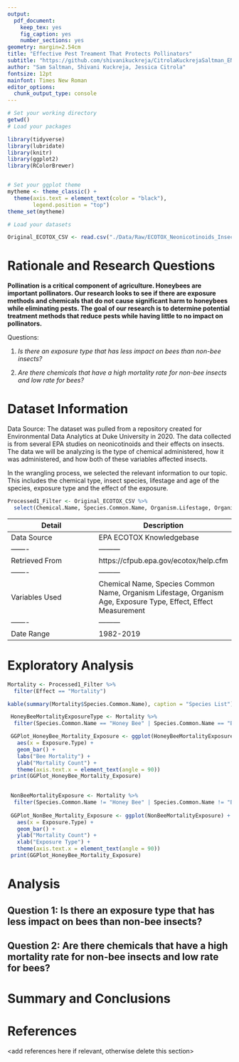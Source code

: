 ```yaml
---
output: 
  pdf_document:
    keep_tex: yes
    fig_caption: yes
    number_sections: yes
geometry: margin=2.54cm
title: "Effective Pest Treament That Protects Pollinators"
subtitle: "https://github.com/shivanikuckreja/CitrolaKuckrejaSaltman_ENV872_EDA_FinalProject/tree/main/Project"
author: "Sam Saltman, Shivani Kuckreja, Jessica Citrola"
fontsize: 12pt
mainfont: Times New Roman
editor_options: 
  chunk_output_type: console
---
```


\newpage
\tableofcontents 
\newpage
\listoftables 
\newpage
\listoffigures 
\newpage

```r
# Set your working directory
getwd()
# Load your packages

library(tidyverse)
library(lubridate)
library(knitr)
library(ggplot2)
library(RColorBrewer)


# Set your ggplot theme
mytheme <- theme_classic() +
  theme(axis.text = element_text(color = "black"), 
        legend.position = "top")
theme_set(mytheme)

# Load your datasets 

Original_ECOTOX_CSV <- read.csv("./Data/Raw/ECOTOX_Neonicotinoids_Insects_raw.csv", stringsAsFactors = TRUE)
```


# Rationale and Research Questions

**Pollination is a critical component of agriculture. Honeybees are important pollinators. Our research looks to see if there are exposure methods and chemicals that do not cause significant harm to honeybees while eliminating pests. The goal of our research is to determine potential treatment methods that reduce pests while having little to no impact on pollinators.**

Questions:

1.   _Is there an exposure type that has less impact on bees than non-bee insects?_

2.   _Are there chemicals that have a high mortality rate for non-bee insects and low rate for bees?_
  

\newpage

# Dataset Information

Data Source: The dataset was pulled from a repository created for Environmental Data Analytics at Duke University in 2020. The data collected is from several EPA studies on neonicotinoids and their effects on insects. The data we will be analyzing is the type of chemical administered, how it was administered, and how both of these variables affected insects. 

In the wrangling process, we selected the relevant information to our topic. This includes the chemical type, insect species, lifestage and age of the species, exposure type and the effect of the exposure.

```r
Processed1_Filter <- Original_ECOTOX_CSV %>%
  select(Chemical.Name, Species.Common.Name, Organism.Lifestage, Organism.Age, Exposure.Type, Effect, Effect.Measurement) 

```

Detail | Description
------- | ---------
Data Source | EPA ECOTOX Knowledgebase
------- | ---------
Retrieved From | https://cfpub.epa.gov/ecotox/help.cfm
------- | ---------
Variables Used |Chemical Name, Species Common Name, Organism Lifestage, Organism Age, Exposure Type, Effect, Effect Measurement
------- | ---------
Date Range | 1982-2019
\newpage

# Exploratory Analysis 

```r

Mortality <- Processed1_Filter %>%
  filter(Effect == "Mortality")

kable(summary(Mortality$Species.Common.Name), caption = "Species List")
```



```r

 HoneyBeeMortalityExposureType <- Mortality %>%
  filter(Species.Common.Name == "Honey Bee" | Species.Common.Name == "Buff Tailed Bumblebee" | Species.Common.Name == "Carniolan Honey Bee" | Species.Common.Name == "Bumble Bee" | Species.Common.Name == "Italian Honeybee" | Species.Common.Name == "European Dark Bee" | Species.Common.Name == "Buff-tailed Bumblebee" | Species.Common.Name =="Stingless Bee")

 GGPlot_HoneyBee_Mortality_Exposure <- ggplot(HoneyBeeMortalityExposureType) +
   aes(x = Exposure.Type) +
   geom_bar() +
   labs("Bee Mortality") +
   ylab("Mortality Count") +
   theme(axis.text.x = element_text(angle = 90))
 print(GGPlot_HoneyBee_Mortality_Exposure)
 
```

```r
 NonBeeMortalityExposure <- Mortality %>%
  filter(Species.Common.Name != "Honey Bee" | Species.Common.Name != "Buff Tailed Bumblebee" | Species.Common.Name != "Carniolan Honey Bee" | Species.Common.Name != "Bumble Bee" | Species.Common.Name != "Italian Honeybee" | Species.Common.Name != "European Dark Bee" | Species.Common.Name != "Buff-tailed Bumblebee" | Species.Common.Name !="Stingless Bee")
 
 GGPlot_NonBee_Mortality_Exposure <- ggplot(NonBeeMortalityExposure) +
   aes(x = Exposure.Type) +
   geom_bar() +
   ylab("Mortality Count") +
   xlab("Exposure Type") +
   theme(axis.text.x = element_text(angle = 90))
 print(GGPlot_HoneyBee_Mortality_Exposure)
```

\newpage

# Analysis



## Question 1: Is there an exposure type that has less impact on bees than non-bee insects?

## Question 2: Are there chemicals that have a high mortality rate for non-bee insects and low rate for bees?




\newpage

# Summary and Conclusions


\newpage

# References
<add references here if relevant, otherwise delete this section> 
